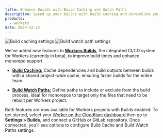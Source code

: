 ```yaml
---
title: Enhance Builds with Build Caching and Watch Paths
description: Speed up your builds with build caching and streamline your monorepo workflows with build watch paths in Workers Builds (beta).
products:
  - workers
date: 2024-12-22
---
```


![Build caching settings](~/assets/images/workers/platform/ci-cd/workers-build-caching.png)
![Build watch path settings](~/assets/images/workers/platform/ci-cd/workers-build-watch-paths.png)

We've added new features to [**Workers Builds**](/workers/ci-cd/builds/), the integrated CI/CD system for Workers (currently in beta), to improve build times and enhance monorepo support.

- **[Build Caching:](/workers/ci-cd/builds/build-caching/)** Cache dependencies and build outputs between builds with a shared project-wide cache, ensuring faster builds for the entire team.

- **[Build Watch Paths:](/workers/ci-cd/builds/build-watch-paths/)** Define paths to include or exclude from the build process, ideal for monorepos to target only the files that need to be rebuilt per Workers project.

Both features are now available for Workers projects with Builds enabled. To get started, select your [Worker on the Cloudflare dashboard](https://dash.cloudflare.com) then go to **Settings > Builds**, and connect a GitHub or GitLab repository. Once connected, you'll see options to configure Build Cache and Build Watch Paths settings.
